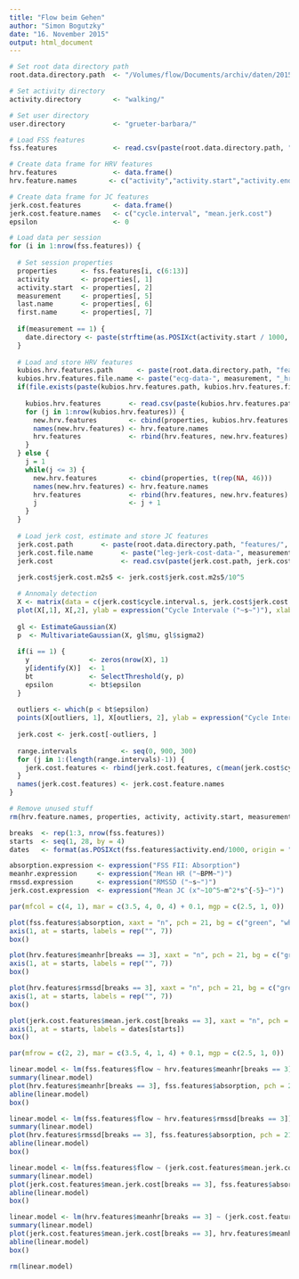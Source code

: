 ```yaml
---
title: "Flow beim Gehen"
author: "Simon Bogutzky"
date: "16. November 2015"
output: html_document
---
```


```r

# Set root data directory path
root.data.directory.path  <- "/Volumes/flow/Documents/archiv/daten/2015/flow-gehen-und-laufen/"

# Set activity directory
activity.directory        <- "walking/" 

# Set user directory
user.directory            <- "grueter-barbara/"

```

```r

# Load FSS features
fss.features              <- read.csv(paste(root.data.directory.path, "features/", activity.directory, user.directory, "fss-features.csv", sep = ""))

# Create data frame for HRV features
hrv.features              <- data.frame()
hrv.feature.names        <- c("activity","activity.start","activity.end","inquiry.end","measurement","last.name","first.name","date.of.birth","sample","meanrr","sdnn","meanhr","sdhr","rmssd","nn50","pnn50","sdann","sdnni","hrvtri","tinn","vlfpeakfft","lfpeakfft","hfpeakfft","vlfpowfft","lfpowfft","hfpowfft","vlfpowprfft","lfpowprfft","hfpowprfft","lfpownufft","hfpownufft","totpowfft","lfhffft","vlfpeakar","lfpeakar","hfpeakar","vlfpowar","lfpowar","hfpowar","vlfpowprar","lfpowprar","hfpowprar","lfpownuar","hfpownuar","totpowar","lfhfar","edr","sd1","sd2","apen","sampen","d2","dfa1","dfa2")

# Create data frame for JC features
jerk.cost.features        <- data.frame()
jerk.cost.feature.names   <- c("cycle.interval", "mean.jerk.cost") 
epsilon                   <- 0

# Load data per session
for (i in 1:nrow(fss.features)) {
  
  # Set session properties
  properties      <- fss.features[i, c(6:13)]
  activity        <- properties[, 1]
  activity.start  <- properties[, 2]
  measurement     <- properties[, 5]
  last.name       <- properties[, 6]
  first.name      <- properties[, 7]
  
  if(measurement == 1) {
    date.directory <- paste(strftime(as.POSIXct(activity.start / 1000, origin = "1970-01-01", tz="CET"), format="%Y-%m-%d--%H-%M-%S"), "/", sep ="")
  }
  
  # Load and store HRV features
  kubios.hrv.features.path      <- paste(root.data.directory.path, "features/", activity.directory, user.directory, "kubios-hrv-features/", date.directory, sep="")
  kubios.hrv.features.file.name <- paste("ecg-data-", measurement, "_hrv.txt", sep = "")
  if(file.exists(paste(kubios.hrv.features.path, kubios.hrv.features.file.name, sep = ""))) {
    
    kubios.hrv.features       <- read.csv(paste(kubios.hrv.features.path, kubios.hrv.features.file.name, sep = ""))
    for (j in 1:nrow(kubios.hrv.features)) {
      new.hrv.features        <- cbind(properties, kubios.hrv.features[j, 1:46])
      names(new.hrv.features) <- hrv.feature.names
      hrv.features            <- rbind(hrv.features, new.hrv.features)
    }
  } else {
    j = 1
    while(j <= 3) {
      new.hrv.features        <- cbind(properties, t(rep(NA, 46)))
      names(new.hrv.features) <- hrv.feature.names
      hrv.features            <- rbind(hrv.features, new.hrv.features)
      j                       <- j + 1
    }
  }
  
  # Load jerk cost, estimate and store JC features
  jerk.cost.path       <- paste(root.data.directory.path, "features/", activity.directory, user.directory, "jerk-cost/", date.directory, sep="")
  jerk.cost.file.name       <- paste("leg-jerk-cost-data-", measurement, ".csv", sep = "")
  jerk.cost                 <- read.csv(paste(jerk.cost.path, jerk.cost.file.name, sep = ""), skip = 2)
  
  jerk.cost$jerk.cost.m2s5 <- jerk.cost$jerk.cost.m2s5/10^5

  # Annomaly detection
  X <- matrix(data = c(jerk.cost$cycle.interval.s, jerk.cost$jerk.cost.m2s5), nrow = nrow(jerk.cost), ncol = 2)
  plot(X[,1], X[,2], ylab = expression("Cycle Intervale ("~s~")"), xlab = expression("JC (x"~10^5~m^2*s^{-5}~")"), pch = 21)
  
  gl <- EstimateGaussian(X)
  p  <- MultivariateGaussian(X, gl$mu, gl$sigma2)
  
  if(i == 1) {
    y               <- zeros(nrow(X), 1)
    y[identify(X)]  <- 1
    bt              <- SelectThreshold(y, p)
    epsilon         <- bt$epsilon
  }
  
  outliers <- which(p < bt$epsilon)
  points(X[outliers, 1], X[outliers, 2], ylab = expression("Cycle Intervale ("~s~")"), xlab = expression("JC (x"~10^5~m^2*s^{-5}~")"), pch = 21, bg = 2)
  
  jerk.cost <- jerk.cost[-outliers, ]
  
  range.intervals           <- seq(0, 900, 300)
  for (j in 1:(length(range.intervals)-1)) {
    jerk.cost.features <- rbind(jerk.cost.features, c(mean(jerk.cost$cycle.interval[jerk.cost$t.s >= range.intervals[j] & jerk.cost$t.s < range.intervals[j + 1] & jerk.cost$cycle.interval < 1.15], na.rm = T), mean(jerk.cost$jerk.cost[jerk.cost$t.s >= range.intervals[j] & jerk.cost$t.s < range.intervals[j + 1] & jerk.cost$cycle.interval < 1.15], na.rm = T)))
  }
  names(jerk.cost.features) <- jerk.cost.feature.names
}

# Remove unused stuff
rm(hrv.feature.names, properties, activity, activity.start, measurement, last.name, first.name, date.directory, kubios.hrv.features, kubios.hrv.features.path, kubios.hrv.features.file.name, new.hrv.features, i, j, jerk.cost, jerk.cost.feature.names, jerk.cost.file.name, jerk.cost.path, range.intervals)
```

```r
breaks  <- rep(1:3, nrow(fss.features)) 
starts  <- seq(1, 28, by = 4)
dates   <- format(as.POSIXct(fss.features$activity.end/1000, origin = "1970-01-01", tz = "CET"), "%D", tz = "CET")

absorption.expression <- expression("FSS FII: Absorption")
meanhr.expression     <- expression("Mean HR ("~BPM~")")
rmssd.expression      <- expression("RMSSD ("~s~")")
jerk.cost.expression  <- expression("Mean JC (x"~10^5~m^2*s^{-5}~")")

par(mfcol = c(4, 1), mar = c(3.5, 4, 0, 4) + 0.1, mgp = c(2.5, 1, 0))

plot(fss.features$absorption, xaxt = "n", pch = 21, bg = c("green", "white", "white", "white"), cex = 1.2, ylab = absorption.expression, xlab = "")
axis(1, at = starts, labels = rep("", 7))
box()

plot(hrv.features$meanhr[breaks == 3], xaxt = "n", pch = 21, bg = c("green", "white", "white", "white"), cex = 1.2, ylab = meanhr.expression, xlab = "")
axis(1, at = starts, labels = rep("", 7))
box()

plot(hrv.features$rmssd[breaks == 3], xaxt = "n", pch = 21, bg = c("green", "white", "white", "white"), cex = 1.2, ylab = rmssd.expression, xlab = "")
axis(1, at = starts, labels = rep("", 7))
box()

plot(jerk.cost.features$mean.jerk.cost[breaks == 3], xaxt = "n", pch = 21, bg = c("green", "white", "white", "white"), cex = 1.2, ylab = jerk.cost.expression, xlab = "Measurement")
axis(1, at = starts, labels = dates[starts])
box()
```

```r
par(mfrow = c(2, 2), mar = c(3.5, 4, 1, 4) + 0.1, mgp = c(2.5, 1, 0))

linear.model <- lm(fss.features$flow ~ hrv.features$meanhr[breaks == 3])
summary(linear.model)
plot(hrv.features$meanhr[breaks == 3], fss.features$absorption, pch = 21, cex = 1.2, ylab = absorption.expression, xlab = meanhr.expression)
abline(linear.model)
box()

linear.model <- lm(fss.features$flow ~ hrv.features$rmssd[breaks == 3])
summary(linear.model)
plot(hrv.features$rmssd[breaks == 3], fss.features$absorption, pch = 21, cex = 1.2, ylab = absorption.expression, xlab = rmssd.expression)
abline(linear.model)
box()

linear.model <- lm(fss.features$flow ~ (jerk.cost.features$mean.jerk.cost[breaks == 3]))
summary(linear.model)
plot(jerk.cost.features$mean.jerk.cost[breaks == 3], fss.features$absorption, pch = 21, cex = 1.2, ylab = absorption.expression, xlab = jerk.cost.expression)
abline(linear.model)
box()

linear.model <- lm(hrv.features$meanhr[breaks == 3] ~ (jerk.cost.features$mean.jerk.cost[breaks == 3]))
summary(linear.model)
plot(jerk.cost.features$mean.jerk.cost[breaks == 3], hrv.features$meanhr[breaks == 3], pch = 21, cex = 1.2, ylab = meanhr.expression, xlab = jerk.cost.expression)
abline(linear.model)
box()

rm(linear.model)
```


